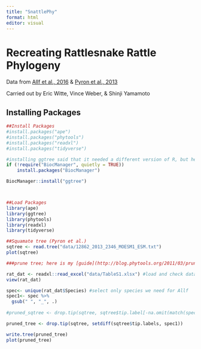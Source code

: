```yaml
---
title: "SnattlePhy"
format: html
editor: visual
---
```


# Recreating Rattlesnake Rattle Phylogeny

Data from [Allf et al., 2016](https://www.journals.uchicago.edu/doi/full/10.1086/688017#_i5) & [Pyron et al., 2013](https://bmcecolevol.biomedcentral.com/articles/10.1186/1471-2148-13-93#MOESM1)

Carried out by Eric Witte, Vince Weber, & Shinji Yamamoto

## Installing Packages

```r
##Install Packages
#install.packages("ape")
#install.packages("phytools")
#install.packages("readxl")
#install.packages("tidyverse")

#installing ggtree said that it needed a different version of R, but here's a work around
if (!require("BiocManager", quietly = TRUE)) 
    install.packages("BiocManager")

BiocManager::install("ggtree")



##Load Packages
library(ape)
library(ggtree)
library(phytools)
library(readxl)
library(tidyverse)
```

```r
##Squamate tree (Pyron et al.)
sqtree <- read.tree("data/12862_2013_2346_MOESM1_ESM.txt")
plot(sqtree)

###prune tree; here is my [guide](http://blog.phytools.org/2011/03/prune-tree-to-list-of-taxa.html)

rat_dat <- readxl::read_excel("data/TableS1.xlsx") #load and check data from Allf
view(rat_dat)

spec<- unique(rat_dat$Species) #select only species we need for Allf
spec1<- spec %>% 
  gsub(" ", "_", .)
  
#pruned_sqtree <- drop.tip(sqtree, sqtree$tip.label[-na.omit(match(spec1, sqtree$tip.label))])

pruned_tree <- drop.tip(sqtree, setdiff(sqtree$tip.labels, spec1))

write.tree(pruned_tree)
plot(pruned_tree)

```
